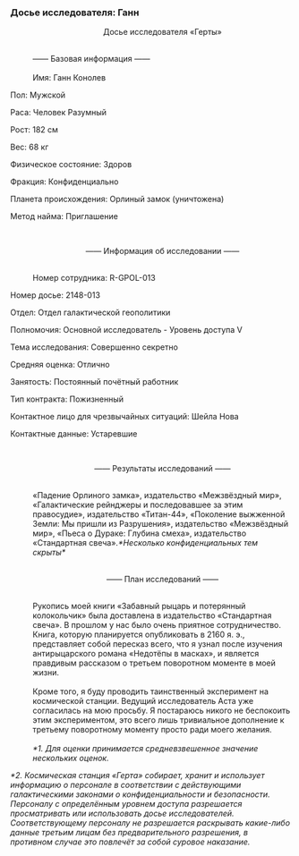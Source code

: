===Досье исследователя: Ганн===
:<div align="center">Досье исследователя «Герты»
:<br />&mdash;&mdash; Базовая информация &mdash;&mdash;</div>
:<br />Имя: Ганн Конолев
:
Пол: Мужской
:
Раса: Человек Разумный
:
Рост: 182 см
:
Вес: 68 кг
:
Физическое состояние: Здоров
:
Фракция: Конфиденциально
:
Планета происхождения: Орлиный замок (уничтожена)
:
Метод найма: Приглашение
:<br /><div align="center">&mdash;&mdash; Информация об исследовании &mdash;&mdash;</div>
:<br />Номер сотрудника: R-GPOL-013
:
Номер досье: 2148-013
:
Отдел: Отдел галактической геополитики
:
Полномочия: Основной исследователь - Уровень доступа V
:
Тема исследования: Совершенно секретно
:
Средняя оценка: Отлично
:
Занятость: Постоянный почётный работник
:
Тип контракта: Пожизненный
:
Контактное лицо для чрезвычайных ситуаций: Шейла Нова
:
Контактные данные: Устаревшие
:<br /><div align="center">&mdash;&mdash; Результаты исследований &mdash;&mdash;</div>
:<br />«Падение Орлиного замка», издательство «Межзвёздный мир», «Галактические рейнджеры и последовавшее за этим правосудие», издательство «Титан-44», «Поколение выжженной Земли: Мы пришли из Разрушения», издательство «Межзвёздный мир», «Пьеса о Дураке: Глубина смеха», издательство «Стандартная свеча».''*Несколько конфиденциальных тем скрыты*''
:<br /><div align="center">&mdash;&mdash; План исследований &mdash;&mdash;</div>
:<br />Рукопись моей книги «Забавный рыцарь и потерянный колокольчик» была доставлена в издательство «Стандартная свеча». В прошлом у нас было очень приятное сотрудничество. Книга, которую планируется опубликовать в 2160 я. э., представляет собой пересказ всего, что я узнал после изучения антирыцарского романа «Недотёпы в масках», и является правдивым рассказом о третьем поворотном моменте в моей жизни.
:<br />Кроме того, я буду проводить таинственный эксперимент на космической станции. Ведущий исследователь Аста уже согласилась на мою просьбу. Я постараюсь никого не беспокоить этим экспериментом, это всего лишь тривиальное дополнение к третьему поворотному моменту просто ради моего желания.
:<br />''*1. Для оценки принимается средневзвешенное значение нескольких оценок.''
:
''*2. Космическая станция «Герта» собирает, хранит и использует информацию о персонале в соответствии с действующими галактическими законами о конфиденциальности и безопасности. Персоналу с определённым уровнем доступа разрешается просматривать или использовать досье исследователей. Соответствующему персоналу не разрешается раскрывать какие-либо данные третьим лицам без предварительного разрешения, в противном случае это повлечёт за собой суровое наказание.''
